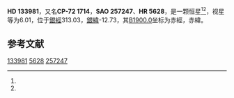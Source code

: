 {{Starbox begin
| name = HD 133981
}}
{{Starbox observe
| epoch = [[J2000.0|J2000.0]]
| constell = {{星座名待查}}<ref name=SIMBAD>{{cite web
 | url=http://simbad.u-strasbg.fr/simbad/sim-id?Ident=HR+5628
 | title =Pulsating variable Star
 | publisher=Centre de Données astronomiques de Strasbourg
 | work=SIMBAD
 | accessdate=2012-07-13}}</ref><ref name=DATA>{{cite web
 | url=http://vizier.u-strasbg.fr/viz-bin/VizieR-5?-out.add=.&-source=5050&-corr=PK=HR&-out.max=9999&HR=5628
 | title=VizieR Detailed Page
 | accessdate=2012-07-13
 | archive-date=2019-02-16
 | archive-url=https://web.archive.org/web/20190216083559/http://vizier.u-strasbg.fr/viz-bin/VizieR-5?-out.add=.&-source=5050&-corr=PK=HR&-out.max=9999&HR=5628
 | dead-url=no
 }}</ref>
| 星官 = 
| ra = {{RA|15|12|33.8}}<ref name=SIMBAD /><ref name=DATA />
| dec = {{DEC|-72|46|13}}<ref name=SIMBAD /><ref name=DATA />
| appmag_v = 6.01<ref name=SIMBAD /><ref name=DATA />
}}
{{Starbox character
| class = B8-9III<ref name=SIMBAD /><ref name=DATA />
| b-v = 0<ref name=SIMBAD /><ref name=DATA />
| u-b = -0.24<ref name=SIMBAD /><ref name=DATA />
| r-i = <ref name=SIMBAD /><ref name=DATA />
| variable = 
}}
{{Starbox astrometry
| radial_v = -0.24
| prop_mo_ra = -13
| parallax = 
| p_error = 
}}
{{Starbox catalog
| names =CP-72 1714，[[SAO星表|SAO]] 257247，[[HD星表|HD]] 133981，[[HR星表|HR]] 5628}}
{{Starbox reference |Simbad=HR+5628}}
{{Starbox end}}

'''HD 133981'''，又名'''CP-72 1714'''，'''SAO 257247'''、'''HR 5628'''，是一颗恒星<ref name=SIMBAD /><ref name=DATA />，视星等为6.01，位于[[銀道座標系|銀經]]313.03，[[銀道座標系|銀緯]]-12.73，其[[B1900.0|B1900.0]]坐标为赤經{{RA|15|2|16.1}}，赤緯{{DEC|-72|-12.73|21}}。

== 参考文献 ==
{{reflist}}

{{star-stub}}

[[Category:HD和HDE天體|133981]]
[[Category:HR天體|5628]]
[[Category:SAO天體|257247]]